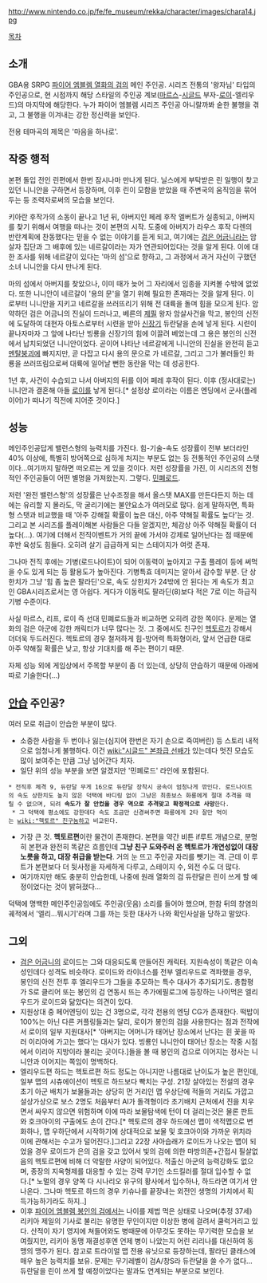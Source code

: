 http://www.nintendo.co.jp/fe/fe_museum/rekka/character/images/chara14.jpg

[[목차]]
== 소개 ==
GBA용 SRPG [[파이어 엠블렘 열화의 검]]의 메인 주인공. 시리즈 전통의 '왕자님' 타입의 주인공으로, 현 시점까지 해당 스타일의 주인공 계보([[마르스]]-[[시글드]] 부자-[[로이]]-엘리우드)의 마지막에 해당한다. 누가 파이어 엠블렘 시리즈 주인공 아니랄까봐 숱한 불행을 겪고, 그 불행을 이겨내는 강한 정신력을 보인다.

전용 테마곡의 제목은 '마음을 하나로'.
== 작중 행적 ==
본편 돌입 전인 린편에서 한번 잠시나마 만나게 된다. 닐스에게 부탁받은 린 일행이 찾고있던 니니안을 구하면서 등장하며, 이후 린이 모함을 받았을 때 주변국의 움직임을 묶어두는 등 조력자로써의 모습을 보인다.

키아란 후작가의 소동이 끝나고 1년 뒤, 아버지인 페레 후작 엘버트가 실종되고, 아버지를 찾기 위해서 여행을 떠나는 것이 본편의 시작. 도중에 아버지가 라우스 후작 다렌의 반란계획에 찬동했다는 믿을 수 없는 이야기를 듣게 되고, 여기에는 [[검은 어금니]]라는 암살자 집단과 그 배후에 있는 네르갈이라는 자가 연관되어있다는 것을 알게 된다. 이에 대한 조사를 위해 네르갈이 있다는 '마의 섬'으로 향하고, 그 과정에서 과거 자신이 구했던 소녀 니니안을 다시 만나게 된다. 

마의 섬에서 아버지를 찾았으나, 이미 때가 늦어 그 자리에서 임종을 지켜볼 수밖에 없었다. 또한 니니안이 네르갈이 '용의 문'을 열기 위해 필요한 존재라는 것을 알게 된다. 이로부터 니니안을 지키고 네르갈을 쓰러뜨리기 위해 전 대륙을 돌며 힘을 모으게 된다. 암약하던 검은 어금니의 진실이 드러나고, 베른의 [[제필]] 왕자 암살사건을 막고, 봉인의 신전에 도달하여 대현자 아토스로부터 시련을 받아 [[신장기]] 듀란달을 손에 넣게 된다. 시련이 끝나자마자 그 앞에 나타난 빙룡을 신장기의 힘에 이끌려 베었는데 그 용은 봉인의 신전에서 납치되었던 니니안이었다. 곧이어 나타난 네르갈에게 니니안의 진실을 완전히 듣고 [[멘탈붕괴]]에 빠지지만, 곧 다잡고 다시 용의 문으로 가 네르갈, 그리고 그가 불러들인 화룡을 쓰러뜨림으로써 대륙에 일어날 뻔한 동란을 막는 데 성공한다.

1년 후, 사건이 수습되고 나서 아버지의 뒤를 이어 페레 후작이 된다. 이후 (정사대로는)니니안과 결혼해 아들 [[로이]]를 낳게 된다.[* 설정상 로이라는 이름은 엔딩에서 군사(플레이어)가 떠나기 직전에 지어준 것이다.] 
== 성능 ==
메인주인공답게 밸런스형의 능력치를 가진다. 힘-기술-속도 성장률이 전부 보더라인 40% 이상에, 특별히 방어쪽으로 심하게 처지는 부분도 없는 등 전통적인 주인공의 스탯이다...여기까지 말하면 떠오르는 게 있을 것이다. 저런 성장률을 가진, 이 시리즈의 전형적인 주인공들이 어떤 별명을 가져왔는지. 그렇다. [[민폐]]로드. 

저런 '완전 밸런스형'의 성장률은 난수조정을 해서 올스탯 MAX를 만든다든지 하는 데에는 유리할 지 몰라도, 막 굴리기에는 불안요소가 여러모로 많다. 쉽게 말하자면, 특화형 스탯과 비교했을 때 '아주 강해질 확률이 높은 대신, 아주 약해질 확률도 높다'는 것. 그리고 본 시리즈를 플레이해본 사람들은 다들 알겠지만, 체감상 아주 약해질 확률이 더 높다(...). 여기에 더해서 전직이벤트가 거의 끝에 가서야 강제로 일어난다는 점 때문에 후반 육성도 힘들다. 오히려 살기 급급하게 되는 스테이지가 여럿 존재. 

그나마 전직 후에는 기병(로드나이트)이 되어 이동력이 높아지고 구출 플레이 등에 써먹을 수도 있게 되는 등 활용도가 높아진다. 기병특효 데미지는 알아서 감수할 부분. 단 상한치가 그냥 '힘 좀 높은 팔라딘'으로, 속도 상한치가 24밖에 안 된다는 게 속도가 최고인 GBA시리즈로서는 영 아쉽다. 게다가 이동력도 팔라딘(8)보다 적은 7로 이는 하급직 기병 수준이다.

사실 마르스, 리프, 로이 즉 선대 민폐로드들과 비교하면 오히려 강한 쪽이다. 문제는 열화의 검은 아군에 강한 캐릭터가 너무 많다는 것. 그 중에서도 친구인 [[헥토르]]가 강해서 더더욱 두드러진다. 헥토르의 경우 철저하게 힘-방어력 특화형이라, 앞서 언급한 대로 아주 약해질 확률은 낮고, 항상 기대치를 해 주는 편이기 때문. 

자체 성능 외에 게임상에서 주목할 부분이 좀 더 있는데, 상당히 안습하기 때문에 아래에 따로 기술한다(...)
== [[안습]] 주인공? ==
여러 모로 취급이 안습한 부분이 많다.
* 소중한 사람을 두 번이나 잃는(심지어 한번은 자기 손으로 죽여버린) 등 스토리 내적으로 엄청나게 불행하다. 이건 [[wiki:"시글드" 본좌급 선배]]가 있는데다 멋진 모습도 많이 보여주는 만큼 그냥 넘어간다 치자.
* 일단 위의 성능 부분을 보면 알겠지만 '민폐로드' 라인에 포함된다.
 * 전직후 체격 9, 듀란달 무게 16으로 듀란달 장착시 공속이 엄청나게 깎인다. 로드나이트의 속도 상한치도 높지 않은 덕택에 바디링 없이 그냥은 최종보스 화룡에게 절대 추격을 때릴 수 없으며, 되려 '''속도가 잘 안컸을 경우 역으로 추격맞고 확정적으로 사망'''한다.
  * 그 덕택에 평소에도 강한데다 속도 조금만 신경써주면 화룡에게 2타 잘만 먹이는 [[wiki:"헥토르" 친구놈]]하고 비교된다.
* 가장 큰 것. '''헥토르편'''이란 물건이 존재한다. 본편을 약간 비튼 if루트 개념으로, 분명히 본편과 완전히 똑같은 흐름인데 '''그냥 친구 도와주러 온 헥토르가 개연성없이 대장 노릇을 하고, 대장 취급을 받는다'''. 거의 눈 뜨고 주인공 자리를 뺏기는 격. 근데 이 루트가 본편보다 더 뒷사정을 자세하게 다루고, 스테이지 수, 외전 수도 더 많다. 
* 여기까지만 해도 충분히 안습한데, 나중에 원래 열화의 검 듀란달은 린이 쓰게 할 예정이었다는 것이 밝혀졌다...

덕택에 명백한 메인주인공임에도 주인공(웃음) 소리를 들어야 했으며, 한참 뒤의 창염의 궤적에서 '엘리...뭐시기'라며 그를 까는 듯한 대사가 나와 확인사살을 당하고 말았다.

== 그외 ==
* [[검은 어금니]]의 로이드는 그와 대응되도록 만들어진 캐릭터. 지원속성이 똑같은 이속성인데다 성격도 비슷하다. 로이드와 라이너스를 전부 엘리우드로 격파했을 경우, 봉인의 신전 전투 후 엘리우드가 그들을 추모하는 특수 대사가 추가되기도. 총합평가 S로 클리어 또는 봉인의 검 연동시 뜨는 추가에필로그에 등장하는 나이먹은 엘리우드가 로이드와 닮았다는 의견이 있다.
* 지원상대 중 페어엔딩이 있는 건 3명으로, 각각 전용의 엔딩 CG가 존재한다. 떡밥이 100%는 아닌 다른 커플링들과는 달리, 로이가 봉인의 검을 사용한다는 점과 전작에서 로이의 일부 지원대사[* '아버지는 어머니가 태어난 장소에서 난다는 흰 꽃을 따러 이리아에 가고는 했다'는 대사가 있다. 빙룡인 니니안이 태어난 장소는 작중 시점에서 이리아 지방이라 불리는 곳이다.]들을 볼 때 봉인의 검으로 이어지는 정사는 니니안과 이어지는 쪽임이 명백하다.
* 엘리우드편 하드는 헥토르편 하드 정도는 아니지만 나름대로 난이도가 높은 편인데, 일부 맵의 시츄에이션이 헥토르 하드보다 빡치는 구성. 21장 살아있는 전설의 경우 초기 아군 배치가 보물들과는 상당히 먼 거리인 맵 우상단에 적들의 거리도 가깝고 설상가상으로 보스 2명도 처음부터 AI가 돌격형이라 초기배치 근처에서 진을 치우면서 싸우지 않으면 위험하며 이에 따라 보물탐색에 턴이 더 걸리는것은 물론 판트와 호크아이의 구출에도 손이 간다.[* 헥토르의 경우 하드에선 맵이 색적맵으로 변화하나, 맵 우하단에서 시작하기에 상대적으로 보물 및 호크아이와 가까운 위치라 이에 관해서는 수고가 덜어진다.]그리고 22장 사아습래가 로이드가 나오는 맵이 되었을 경우 로이드가 은의 검을 갖고 있어서 빛의 검에 의한 마방의존+간접시 필살없음의 헥토르편에 비해 더 악랄한 사양이 되어있다. 적출신 아군의 능력강화도 없으며, 종장의 지옥형제를 대응할 수 있는 강력 무기인 소드킬러를 절대 입수할 수 없다.[* 노멀의 경우 양쪽 다 시나리오 유구의 황사에서 입수하나, 하드라면 여기서 안나온다. 그나마 헥토르 하드의 경우 키슈나를 끝장내는 외전인 생명의 가치에서 획득가능하기라도 하지..]
* 이후 [[파이어 엠블렘 봉인의 검]]에서는 나이를 제법 먹은 상태로 나오며(추정 37세) 리키아 제일의 기사로 불리는 유명한 무인이지만 이상한 병에 걸려서 쿨럭거리고 있다. 산적이 자기 영지에 쳐들어와도 병때문에 아무것도 못하는 무기력한 모습을 보여줬지만, 리키아 동맹 재결성후엔 언제 병이 나았는지 어린 리리나를 대신하여 동맹의 맹주가 된다. 참고로 트라이얼 맵 전용 유닛으로 등장하는데, 팔라딘 클래스에 매우 높은 능력치를 보유. 문제는 무기레벨이 검A/창S라 듀란달을 쓸 수가 없다... 듀란달을 린이 쓰게 할 예정이었다는 말과도 연계되는 부분으로 보인다.
